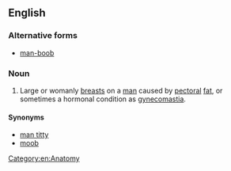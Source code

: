 ==English==
{{wikipedia|Gynecomastia}}

===Alternative forms===
* [[man-boob]]

===Noun===
{{en-noun|head=[[man]] [[boob]]}}

# {{label|en|slang}} Large or womanly [[breast]]s on a [[man]] caused by [[pectoral]] [[fat]], or sometimes a hormonal condition as [[gynecomastia]].

====Synonyms====
* [[man titty]]
* [[moob]]

[[Category:en:Anatomy]]